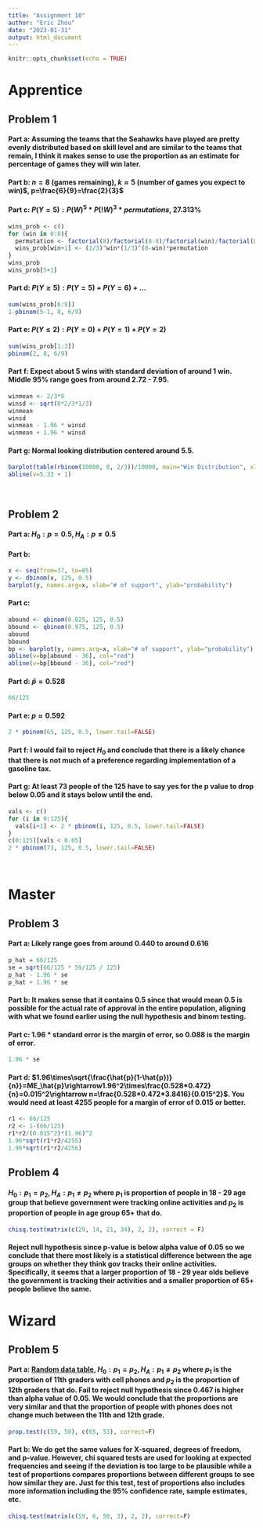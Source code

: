 ---
title: "Assignment 10"
author: "Eric Zhou"
date: "2023-01-31"
output: html_document
---

```{r setup, include=FALSE}
knitr::opts_chunk$set(echo = TRUE)
```

# **Apprentice**

## Problem 1

#### **Part a**: Assuming the teams that the Seahawks have played are pretty evenly distributed based on skill level and are similar to the teams that remain, I think it makes sense to use the proportion as an estimate for percentage of games they will win later.

#### **Part b**: $n=8$ (games remaining), $k\approx5$ (number of games you expect to win)$, p=\frac{6}{9}=\frac{2}{3}$

#### **Part c**: $P(Y=5): P(W)^5*P(!W)^3 * permutations$, 27.313%

```{r}
wins_prob <- c()
for (win in 0:8){
  permutation <- factorial(8)/factorial(8-8)/factorial(win)/factorial(8 - win)
  wins_prob[win+1] <- (2/3)^win*(1/3)^(8-win)*permutation
}
wins_prob
wins_prob[5+1]
```

#### **Part d**: $P(Y\ge5):P(Y=5)+P(Y=6)+...$

```{r}
sum(wins_prob[6:9])
1-pbinom(5-1, 8, 6/9)
```

#### **Part e**: $P(Y\le2):P(Y=0)+P(Y=1)+P(Y=2)$

```{r}
sum(wins_prob[1:3])
pbinom(2, 8, 6/9)
```

#### **Part f**: Expect about 5 wins with standard deviation of around 1 win. Middle 95% range goes from around 2.72 - 7.95.

```{r}
winmean <- 2/3*8
winsd <- sqrt(8*2/3*1/3)
winmean
winsd
winmean - 1.96 * winsd
winmean + 1.96 * winsd
```

#### **Part g**: Normal looking distribution centered around 5.5.

```{r}
barplot(table(rbinom(10000, 8, 2/3))/10000, main="Win Distribution", xlab="# of wins", ylab="probability")
abline(v=5.33 + 1)
```

<br>

## Problem 2

#### **Part a**: $H_0:p=0.5, H_A:p\neq0.5$

#### **Part b**:

```{r}
x <- seq(from=37, to=85)
y <- dbinom(x, 125, 0.5)
barplot(y, names.arg=x, xlab="# of support", ylab="probability")
```

#### **Part c**:

```{r}
abound <- qbinom(0.025, 125, 0.5)
bbound <- qbinom(0.975, 125, 0.5)
abound
bbound
bp <- barplot(y, names.arg=x, xlab="# of support", ylab="probability")
abline(v=bp[abound - 36], col="red")
abline(v=bp[bbound - 36], col="red")
```

#### **Part d**: $\hat{p}=0.528$

```{r}
66/125
```

#### **Part e**: $p\approx0.592$

```{r}
2 * pbinom(65, 125, 0.5, lower.tail=FALSE)
```

#### **Part f**: I would fail to reject $H_0$ and conclude that there is a likely chance that there is not much of a preference regarding implementation of a gasoline tax.

#### **Part g**: At least 73 people of the 125 have to say yes for the p value to drop below 0.05 and it stays below until the end.

```{r}
vals <- c()
for (i in 0:125){
  vals[i+1] <- 2 * pbinom(i, 125, 0.5, lower.tail=FALSE)
}
c(0:125)[vals < 0.05]
2 * pbinom(73, 125, 0.5, lower.tail=FALSE)
```

<br>

# **Master**

## Problem 3

#### **Part a**: Likely range goes from around 0.440 to around 0.616

```{r}
p_hat = 66/125
se = sqrt(66/125 * 59/125 / 125)
p_hat - 1.96 * se
p_hat + 1.96 * se
```

#### **Part b**: It makes sense that it contains 0.5 since that would mean 0.5 is possible for the actual rate of approval in the entire population, aligning with what we found earlier using the null hypothesis and binom testing.

#### **Part c**: 1.96 \* standard error is the margin of error, so 0.088 is the margin of error.

```{r}
1.96 * se
```

#### **Part d**: $1.96\times\sqrt{\frac{\hat{p}(1-\hat{p})}{n}}=ME_\hat{p}\rightarrow1.96^2\times\frac{0.528*0.472}{n}=0.015^2\rightarrow n=\frac{0.528*0.472*3.8416}{0.015^2}$. You would need at least 4255 people for a margin of error of 0.015 or better.

```{r}
r1 <- 66/125
r2 <- 1-(66/125)
r1*r2/(0.015^2)*(1.96)^2
1.96*sqrt(r1*r2/4255)
1.96*sqrt(r1*r2/4256)

```

## Problem 4

#### $H_0: p_1=p_2, H_A:p_1\neq p_2$ where $p_1$ is proportion of people in 18 - 29 age group that believe government were tracking online activities and $p_2$ is proportion of people in age group 65+ that do.

```{r}
chisq.test(matrix(c(29, 14, 21, 34), 2, 2), correct = F)
```

#### Reject null hypothesis since p-value is below alpha value of 0.05 so we conclude that there most likely is a statistical difference between the age groups on whether they think gov tracks their online activities. Specifically, it seems that a larger proportion of 18 - 29 year olds believe the government is tracking their activities and a smaller proportion of 65+ people believe the same.

# **Wizard**

## Problem 5

#### **Part a**: [Random data table](https://d2vlcm61l7u1fs.cloudfront.net/media%2F4dd%2F4dd3cc2f-8e7e-445a-80e8-4f291752c368%2FphpBtK2XL.png), $H_0:p_1=p_2, H_A: p_1\neq p_2$ where $p_1$ is the proportion of 11th graders with cell phones and $p_2$ is the proportion of 12th graders that do. Fail to reject null hypothesis since 0.467 is higher than alpha value of 0.05. We would conclude that the proportions are very similar and that the proportion of people with phones does not change much between the 11th and 12th grade.

```{r}
prop.test(c(59, 50), c(65, 53), correct=F)
```

#### **Part b**: We do get the same values for X-squared, degrees of freedom, and p-value. However, chi squared tests are used for looking at expected frequencies and seeing if the deviation is too large to be plausible while a test of proportions compares proportions between different groups to see how similar they are. Just for this test, test of proportions also includes more information including the 95% confidence rate, sample estimates, etc.

```{r}
chisq.test(matrix(c(59, 6, 50, 3), 2, 2), correct=F)
```
